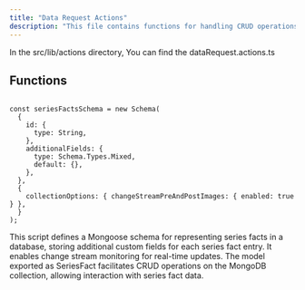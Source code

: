 ```yaml
---
title: "Data Request Actions"
description: "This file contains functions for handling CRUD operations on data requests within a server application."
---
```


In the <Highlight>src/lib/actions</Highlight> directory, You can find the <Highlight>dataRequest.actions.ts</Highlight>

## Functions

```tsx:getAllDataRequests

const seriesFactsSchema = new Schema(
  {
    id: {
      type: String,
    },
    additionalFields: {
      type: Schema.Types.Mixed,
      default: {},
    },
  },
  {
    collectionOptions: { changeStreamPreAndPostImages: { enabled: true } },
  }
);

```
This script defines a Mongoose schema for representing series facts in a database, storing additional custom fields for each series fact entry. It enables change stream monitoring for real-time updates. The model exported as SeriesFact facilitates CRUD operations on the MongoDB collection, allowing interaction with series fact data.